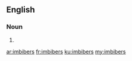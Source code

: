 ==English==

===Noun===
{{head|en|plural}}

# {{plural of|imbiber|lang=en}}

[[ar:imbibers]]
[[fr:imbibers]]
[[ku:imbibers]]
[[my:imbibers]]